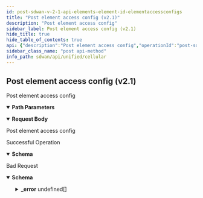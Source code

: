 ```yaml
---
id: post-sdwan-v-2-1-api-elements-element-id-elementaccessconfigs
title: "Post element access config (v2.1)"
description: "Post element access config"
sidebar_label: Post element access config (v2.1)
hide_title: true
hide_table_of_contents: true
api: {"description":"Post element access config","operationId":"post-sdwan-v2.1-api-elements-element_id-elementaccessconfigs","parameters":[{"description":"element id","in":"path","name":"element_id","required":true,"schema":{"description":"Element Id","type":"string"}}],"requestBody":{"content":{"application/json":{"schema":{"properties":{"account_disable_interval":{"description":"Account Disable Interval: Range(max = 60L, error = ELEMENT_ACCESS_CONFIG_INVALID_ACCOUNT_DISABLE_INTERVAL: Invalid account disable interval value, it should be in range 5-60., min = 5L) ","format":"int32","type":"integer"},"id":{"description":"Id","type":"string"},"inactive_interval":{"description":"Inactive Interval: Range(max = 60L, error = ELEMENT_ACCESS_CONFIG_INVALID_INACTIVE_INTERVAL: Invalid inactive interval value, it should be in range 15-60., min = 15L) ","format":"int32","type":"integer"},"otpkey_version":{"description":"Otpkey Version","format":"int32","type":"integer"},"retry_login_count":{"description":"Retry Login Count: Range(max = 20L, error = ELEMENT_ACCESS_CONFIG_INVALID_RETRY_LOGIN_COUNT: Invalid retry login count value, it should be in range 5-20., min = 5L) ","format":"int32","type":"integer"},"ssh_enabled":{"description":"Ssh Enabled","type":"boolean"}}}}},"description":"Post element access config"},"responses":{"200":{"content":{"application/json":{"schema":{"properties":{"account_disable_interval":{"description":"Account Disable Interval: Range(max = 60L, error = ELEMENT_ACCESS_CONFIG_INVALID_ACCOUNT_DISABLE_INTERVAL: Invalid account disable interval value, it should be in range 5-60., min = 5L) ","format":"int32","type":"integer"},"id":{"description":"Id","type":"string"},"inactive_interval":{"description":"Inactive Interval: Range(max = 60L, error = ELEMENT_ACCESS_CONFIG_INVALID_INACTIVE_INTERVAL: Invalid inactive interval value, it should be in range 15-60., min = 15L) ","format":"int32","type":"integer"},"otpkey_version":{"description":"Otpkey Version","format":"int32","type":"integer"},"retry_login_count":{"description":"Retry Login Count: Range(max = 20L, error = ELEMENT_ACCESS_CONFIG_INVALID_RETRY_LOGIN_COUNT: Invalid retry login count value, it should be in range 5-20., min = 5L) ","format":"int32","type":"integer"},"ssh_enabled":{"description":"Ssh Enabled","type":"boolean"}}}}},"description":"Successful Operation"},"400":{"content":{"application/json":{"example":{"value":{"_error":[{"code":"CHALLENGE_VERIFICATION_FAILED"}]}},"schema":{"properties":{"_error":{"items":{"properties":{"code":{"type":"string"},"message":{"type":"string"}}},"type":"array"}}}}},"description":"Bad Request"}},"tags":["Cellular"],"method":"post","path":"/sdwan/v2.1/api/elements/{element_id}/elementaccessconfigs","jsonRequestBodyExample":{"account_disable_interval":0,"id":"string","inactive_interval":0,"otpkey_version":0,"retry_login_count":0,"ssh_enabled":true},"info":{"contact":{},"description":"List of APIs used to manage the cellular device, services, APN profiles, and modules.","title":"Cellular","version":"Latest"},"postman":{"name":"Post element access config (v2.1)","description":{"content":"Post element access config","type":"text/plain"},"url":{"path":["sdwan","v2.1","api","elements",":element_id","elementaccessconfigs"],"host":["{{baseUrl}}"],"query":[],"variable":[{"disabled":false,"description":{"content":"(Required) element id","type":"text/plain"},"type":"any","value":"","key":"element_id"}]},"header":[{"key":"Content-Type","value":"application/json"},{"key":"Accept","value":"application/json"}],"method":"POST","body":{"mode":"raw","raw":"\"\"","options":{"raw":{"language":"json"}}}}}
sidebar_class_name: "post api-method"
info_path: sdwan/api/unified/cellular
---
```



## Post element access config (v2.1)



Post element access config

<details style={{"marginBottom":"1rem"}} data-collapsed={false} open={true}><summary style={{}}><strong>Path Parameters</strong></summary><div><ul><ParamsItem className={"paramsItem"} param={{"description":"element id","in":"path","name":"element_id","required":true,"schema":{"description":"Element Id","type":"string"}}}></ParamsItem></ul></div></details><MimeTabs><TabItem label={"application/json"} value={"application/json-schema"}><details style={{}} data-collapsed={false} open={true}><summary style={{"textAlign":"left"}}><strong>Request Body</strong></summary><div style={{"textAlign":"left","marginLeft":"1rem"}}><div style={{"marginTop":"1rem","marginBottom":"1rem"}}>

Post element access config

</div></div><ul style={{"marginLeft":"1rem"}}><SchemaItem collapsible={false} name={"account_disable_interval"} required={false} schemaDescription={"Account Disable Interval: Range(max = 60L, error = ELEMENT_ACCESS_CONFIG_INVALID_ACCOUNT_DISABLE_INTERVAL: Invalid account disable interval value, it should be in range 5-60., min = 5L) "} schemaName={"int32"} qualifierMessage={undefined} defaultValue={undefined}></SchemaItem><SchemaItem collapsible={false} name={"id"} required={false} schemaDescription={"Id"} schemaName={"string"} qualifierMessage={undefined} defaultValue={undefined}></SchemaItem><SchemaItem collapsible={false} name={"inactive_interval"} required={false} schemaDescription={"Inactive Interval: Range(max = 60L, error = ELEMENT_ACCESS_CONFIG_INVALID_INACTIVE_INTERVAL: Invalid inactive interval value, it should be in range 15-60., min = 15L) "} schemaName={"int32"} qualifierMessage={undefined} defaultValue={undefined}></SchemaItem><SchemaItem collapsible={false} name={"otpkey_version"} required={false} schemaDescription={"Otpkey Version"} schemaName={"int32"} qualifierMessage={undefined} defaultValue={undefined}></SchemaItem><SchemaItem collapsible={false} name={"retry_login_count"} required={false} schemaDescription={"Retry Login Count: Range(max = 20L, error = ELEMENT_ACCESS_CONFIG_INVALID_RETRY_LOGIN_COUNT: Invalid retry login count value, it should be in range 5-20., min = 5L) "} schemaName={"int32"} qualifierMessage={undefined} defaultValue={undefined}></SchemaItem><SchemaItem collapsible={false} name={"ssh_enabled"} required={false} schemaDescription={"Ssh Enabled"} schemaName={"boolean"} qualifierMessage={undefined} defaultValue={undefined}></SchemaItem></ul></details></TabItem></MimeTabs><div><ApiTabs><TabItem label={"200"} value={"200"}><div>

Successful Operation

</div><div><MimeTabs groupId={"mime-type"}><TabItem label={"application/json"} value={"application/json"}><SchemaTabs groupId={"schema-tabs"}><TabItem label={"Schema"} value={"Schema"}><details style={{}} data-collapsed={false} open={true}><summary style={{"textAlign":"left"}}><strong>Schema</strong></summary><div style={{"textAlign":"left","marginLeft":"1rem"}}></div><ul style={{"marginLeft":"1rem"}}><SchemaItem collapsible={false} name={"account_disable_interval"} required={false} schemaDescription={"Account Disable Interval: Range(max = 60L, error = ELEMENT_ACCESS_CONFIG_INVALID_ACCOUNT_DISABLE_INTERVAL: Invalid account disable interval value, it should be in range 5-60., min = 5L) "} schemaName={"int32"} qualifierMessage={undefined} defaultValue={undefined}></SchemaItem><SchemaItem collapsible={false} name={"id"} required={false} schemaDescription={"Id"} schemaName={"string"} qualifierMessage={undefined} defaultValue={undefined}></SchemaItem><SchemaItem collapsible={false} name={"inactive_interval"} required={false} schemaDescription={"Inactive Interval: Range(max = 60L, error = ELEMENT_ACCESS_CONFIG_INVALID_INACTIVE_INTERVAL: Invalid inactive interval value, it should be in range 15-60., min = 15L) "} schemaName={"int32"} qualifierMessage={undefined} defaultValue={undefined}></SchemaItem><SchemaItem collapsible={false} name={"otpkey_version"} required={false} schemaDescription={"Otpkey Version"} schemaName={"int32"} qualifierMessage={undefined} defaultValue={undefined}></SchemaItem><SchemaItem collapsible={false} name={"retry_login_count"} required={false} schemaDescription={"Retry Login Count: Range(max = 20L, error = ELEMENT_ACCESS_CONFIG_INVALID_RETRY_LOGIN_COUNT: Invalid retry login count value, it should be in range 5-20., min = 5L) "} schemaName={"int32"} qualifierMessage={undefined} defaultValue={undefined}></SchemaItem><SchemaItem collapsible={false} name={"ssh_enabled"} required={false} schemaDescription={"Ssh Enabled"} schemaName={"boolean"} qualifierMessage={undefined} defaultValue={undefined}></SchemaItem></ul></details></TabItem><TabItem label={"Example (from schema)"} value={"Example (from schema)"}><ResponseSamples responseExample={"{\n  \"account_disable_interval\": 0,\n  \"id\": \"string\",\n  \"inactive_interval\": 0,\n  \"otpkey_version\": 0,\n  \"retry_login_count\": 0,\n  \"ssh_enabled\": true\n}"} language={"json"}></ResponseSamples></TabItem></SchemaTabs></TabItem></MimeTabs></div></TabItem><TabItem label={"400"} value={"400"}><div>

Bad Request

</div><div><MimeTabs groupId={"mime-type"}><TabItem label={"application/json"} value={"application/json"}><SchemaTabs groupId={"schema-tabs"}><TabItem label={"Schema"} value={"Schema"}><details style={{}} data-collapsed={false} open={true}><summary style={{"textAlign":"left"}}><strong>Schema</strong></summary><div style={{"textAlign":"left","marginLeft":"1rem"}}></div><ul style={{"marginLeft":"1rem"}}><SchemaItem collapsible={true} className={"schemaItem"}><details style={{}}><summary style={{}}><strong>_error</strong><span style={{"opacity":"0.6"}}> undefined[]</span></summary><div style={{"marginLeft":"1rem"}}><SchemaItem collapsible={false} name={"code"} required={false} schemaDescription={undefined} schemaName={"string"} qualifierMessage={undefined} defaultValue={undefined}></SchemaItem><SchemaItem collapsible={false} name={"message"} required={false} schemaDescription={undefined} schemaName={"string"} qualifierMessage={undefined} defaultValue={undefined}></SchemaItem></div></details></SchemaItem></ul></details></TabItem><TabItem label={"Example (from schema)"} value={"Example (from schema)"}><ResponseSamples responseExample={"{\n  \"_error\": [\n    {\n      \"code\": \"string\",\n      \"message\": \"string\"\n    }\n  ]\n}"} language={"json"}></ResponseSamples></TabItem><TabItem label={"Example"} value={"Example"}><ResponseSamples responseExample={"{\n  \"value\": {\n    \"_error\": [\n      {\n        \"code\": \"CHALLENGE_VERIFICATION_FAILED\"\n      }\n    ]\n  }\n}"} language={"json"}></ResponseSamples></TabItem></SchemaTabs></TabItem></MimeTabs></div></TabItem></ApiTabs></div>
      